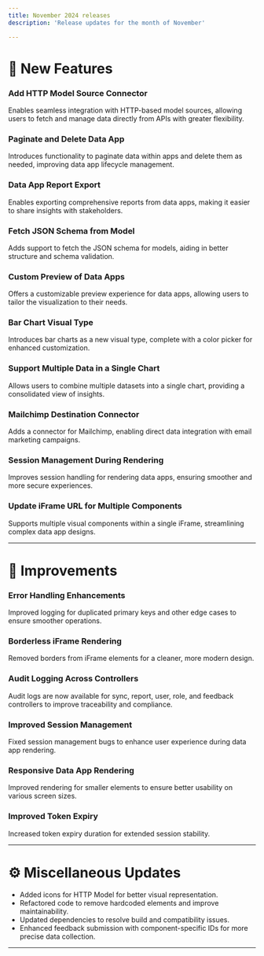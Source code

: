 ```yaml
---
title: November 2024 releases
description: 'Release updates for the month of November'

---
```



# 🚀 New Features

### **Add HTTP Model Source Connector**
Enables seamless integration with HTTP-based model sources, allowing users to fetch and manage data directly from APIs with greater flexibility.

### **Paginate and Delete Data App**  
Introduces functionality to paginate data within apps and delete them as needed, improving data app lifecycle management.

### **Data App Report Export**  
Enables exporting comprehensive reports from data apps, making it easier to share insights with stakeholders.

### **Fetch JSON Schema from Model**  
Adds support to fetch the JSON schema for models, aiding in better structure and schema validation.

### **Custom Preview of Data Apps**  
Offers a customizable preview experience for data apps, allowing users to tailor the visualization to their needs.

### **Bar Chart Visual Type**  
Introduces bar charts as a new visual type, complete with a color picker for enhanced customization.

### **Support Multiple Data in a Single Chart**  
Allows users to combine multiple datasets into a single chart, providing a consolidated view of insights.

### **Mailchimp Destination Connector**  
Adds a connector for Mailchimp, enabling direct data integration with email marketing campaigns.

### **Session Management During Rendering**  
Improves session handling for rendering data apps, ensuring smoother and more secure experiences.

### **Update iFrame URL for Multiple Components**  
Supports multiple visual components within a single iFrame, streamlining complex data app designs.

---

# 🔧 Improvements

### **Error Handling Enhancements**  
Improved logging for duplicated primary keys and other edge cases to ensure smoother operations.

### **Borderless iFrame Rendering**  
Removed borders from iFrame elements for a cleaner, more modern design.

### **Audit Logging Across Controllers**  
Audit logs are now available for sync, report, user, role, and feedback controllers to improve traceability and compliance.

### **Improved Session Management**  
Fixed session management bugs to enhance user experience during data app rendering.

### **Responsive Data App Rendering**  
Improved rendering for smaller elements to ensure better usability on various screen sizes.

### **Improved Token Expiry**  
Increased token expiry duration for extended session stability.

---

# ⚙️ Miscellaneous Updates

- Added icons for HTTP Model for better visual representation.
- Refactored code to remove hardcoded elements and improve maintainability.
- Updated dependencies to resolve build and compatibility issues.
- Enhanced feedback submission with component-specific IDs for more precise data collection.

---


